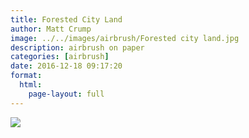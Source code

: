 ```yaml
---
title: Forested City Land
author: Matt Crump
image: ../../images/airbrush/Forested city land.jpg
description: airbrush on paper
categories: [airbrush]
date: 2016-12-18 09:17:20
format:
  html:
    page-layout: full
---
```


![](../../images/airbrush/Forested city land.jpg)

